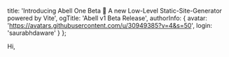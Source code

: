   title:
    'Introducing Abell One Beta 🚀 A new Low-Level Static-Site-Generator powered by Vite',
  ogTitle: 'Abell v1 Beta Release',
  authorInfo: {
    avatar: 'https://avatars.githubusercontent.com/u/30949385?v=4&s=50',
    login: 'saurabhdaware'
  }
};

Hi,
